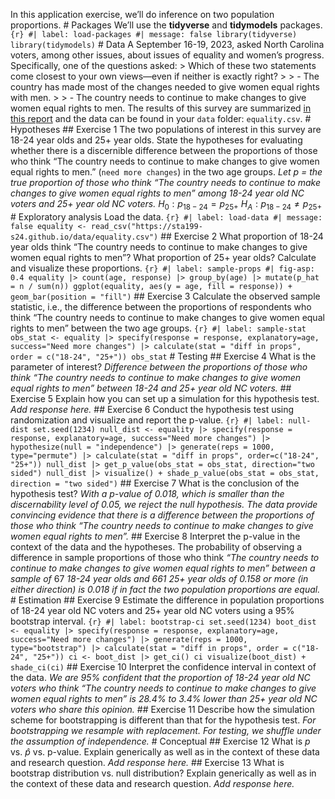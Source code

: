 In this application exercise, we'll do inference on two population proportions. # Packages We'll use the **tidyverse** and **tidymodels** packages. ```{r} #| label: load-packages #| message: false library(tidyverse) library(tidymodels) ``` # Data A September 16-19, 2023, asked North Carolina voters, among other issues, about issues of equality and women's progress. Specifically, one of the questions asked: > Which of these two statements come closest to your own views---even if neither is exactly right? > > - The country has made most of the changes needed to give women equal rights with men. > > - The country needs to continue to make changes to give women equal rights to men. The results of this survey are summarized [in this report](https://www.meredith.edu/meredith-poll/n-c-voter-opinions-on-abortion-law-women-leaders-and-other-current-issues/) and the data can be found in your `data` folder: `equality.csv`. # Hypotheses ## Exercise 1 The two populations of interest in this survey are 18-24 year olds and 25+ year olds. State the hypotheses for evaluating whether there is a discernible difference between the proportions of those who think "The country needs to continue to make changes to give women equal rights to men." (`need more changes`) in the two age groups. *Let* $p$ *= the true proportion of those who think "The country needs to continue to make changes to give women equal rights to men" among 18-24 year old NC voters and 25+ year old NC voters.* $H_0: p_{18-24} = p_{25+}$ $H_A: p_{18-24} \ne p_{25+}$ # Exploratory analysis Load the data. ```{r} #| label: load-data #| message: false equality <- read_csv("https://sta199-s24.github.io/data/equality.csv") ``` ## Exercise 2 What proportion of 18-24 year olds think "The country needs to continue to make changes to give women equal rights to men"? What proportion of 25+ year olds? Calculate and visualize these proportions. ```{r} #| label: sample-props #| fig-asp: 0.4 equality |> count(age, response) |> group_by(age) |> mutate(p_hat = n / sum(n)) ggplot(equality, aes(y = age, fill = response)) + geom_bar(position = "fill") ``` ## Exercise 3 Calculate the observed sample statistic, i.e., the difference between the proportions of respondents who think "The country needs to continue to make changes to give women equal rights to men" between the two age groups. ```{r} #| label: sample-stat obs_stat <- equality |> specify(response = response, explanatory=age, success="Need more changes") |> calculate(stat = "diff in props", order = c("18-24", "25+")) obs_stat ``` # Testing ## Exercise 4 What is the parameter of interest? *Difference between the proportions of those who think "The country needs to continue to make changes to give women equal rights to men" between 18-24 and 25+ year old NC voters.* ## Exercise 5 Explain how you can set up a simulation for this hypothesis test. *Add response here.* ## Exercise 6 Conduct the hypothesis test using randomization and visualize and report the p-value. ```{r} #| label: null-dist set.seed(1234) null_dist <- equality |> specify(response = response, explanatory=age, success="Need more changes") |> hypothesize(null = "independence") |> generate(reps = 1000, type="permute") |> calculate(stat = "diff in props", order=c("18-24", "25+")) null_dist |> get_p_value(obs_stat = obs_stat, direction="two sided") null_dist |> visualize() + shade_p_value(obs_stat = obs_stat, direction = "two sided") ``` ## Exercise 7 What is the conclusion of the hypothesis test? *With a p-value of 0.018, which is smaller than the discernability level of 0.05, we reject the null hypothesis. The data provide convincing evidence that there is a difference between the proportions of those who think "The country needs to continue to make changes to give women equal rights to men".* ## Exercise 8 Interpret the p-value in the context of the data and the hypotheses. The probability of observing a difference in sample proportions of those who think *"The country needs to continue to make changes to give women equal rights to men" between a sample of* 67 *18-24 year olds and 661 25+ year olds of 0.158 or more (in either direction) is 0.018 if in fact the two population proportions are equal.* # Estimation ## Exercise 9 Estimate the difference in population proportions of 18-24 year old NC voters and 25+ year old NC voters using a 95% bootstrap interval. ```{r} #| label: bootstrap-ci set.seed(1234) boot_dist <- equality |> specify(response = response, explanatory=age, success="Need more changes") |> generate(reps = 1000, type="bootstrap") |> calculate(stat = "diff in props", order = c("18-24", "25+")) ci <- boot_dist |> get_ci() ci visualize(boot_dist) + shade_ci(ci) ``` ## Exercise 10 Interpret the confidence interval in context of the data. *We are 95% confident that the proportion of 18-24 year old NC voters who think "The country needs to continue to make changes to give women equal rights to men" is 28.4% to 3.4% lower than 25+ year old NC voters who share this opinion.* ## Exercise 11 Describe how the simulation scheme for bootstrapping is different than that for the hypothesis test. *For bootstrapping we resample with replacement. For testing, we shuffle under the assumption of independence.* # Conceptual ## Exercise 12 What is $p$ vs. $\hat{p}$ vs. p-value. Explain generically as well as in the context of these data and research question. *Add response here.* ## Exercise 13 What is bootstrap distribution vs. null distribution? Explain generically as well as in the context of these data and research question. *Add response here.*